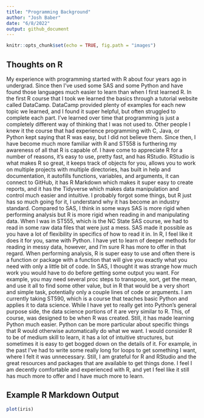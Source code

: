 ```yaml
---
title: "Programming Background"
author: "Josh Baber"
date: "6/8/2022"
output: github_document
---
```


```r
knitr::opts_chunk$set(echo = TRUE, fig.path = "images")
```

## Thoughts on R

  My experience with programming started with R about four years ago in undergrad.  Since then I've used some SAS and some Python and have found those languages much easier to learn than when I first learned R.  In the first R course that I took we learned the basics through a tutorial website called DataCamp.  DataCamp provided plenty of examples for each new topic we learned, and I found it super helpful, but often struggled to complete each part.  I've learned over time that programming is just a completely different way of thinking that I was not used to.  Other people I knew it the course that had experience programming with C, Java, or Python kept saying that R was easy, but I did not believe them.
  Since then, I have become much more familiar with R and ST558 is furthering my awareness of all that R is capable of.  I have come to appreciate R for a number of reasons, it's easy to use, pretty fast, and has RStudio.  RStudio is what makes R so great, it keeps track of objects for you, allows you to work on multiple projects with multiple directories, has built in help and documentation, it autofills functions, variables, and arguments, it can connect to GitHub, it has R Markdown which makes it super easy to create reports, and it has the Tidyverse which makes data manipulation and control much easier and intuitive.  I probably forgot some things, but R just has so much going for it, I understand why it has become an industry standard.
  Compared to SAS, I think in some ways SAS is more rigid when performing analysis but R is more rigid when reading in and manipulating data.  When I was in ST555, which is the NC State SAS course, we had to read in some raw data files that were just a mess.  SAS made it possible as you have a lot of flexibility in specifics of how to read it in.  In R, I feel like it does it for you, same with Python.  I have yet to learn of deeper methods for reading in messy data, however, and I'm sure R has more to offer in that regard.  When performing analysis, R is super easy to use and often there is a function or package with a function that will give you exactly what you need with only a little bit of code.  In SAS, I thought it was strange how much work you would have to do before getting some output you want.  For example, you may need several proc steps to transpose, sort, get the mean, and use it all to find some other value, but in R that would be a very short and simple task, potentially only a couple lines of code or arguments.
  I am currently taking ST590, which is a course that teaches basic Python and applies it to data science.  While I have yet to really get into Python's general purpose side, the data science portions of it are very similar to R.  This, of course, was designed to be when R was created.  Still, it has made learning Python much easier.  Python can be more particular about specific things that R would otherwise automatically do what we want.  I would consider R to be of medium skill to learn, it has a lot of intuitive structures, but sometimes it is easy to get bogged down on the details of it.  For example, in the past I've had to write some really long for loops to get something I want, where I felt it was unnecessary.  Still, I am grateful for R and RStudio and the great resources and packages that are available to get things done.  I feel I am decently comfortable and experienced with R, and yet I feel like it still has much more to offer and I have much more to learn.
  
## Example R Markdown Output

```r
plot(iris)
```

